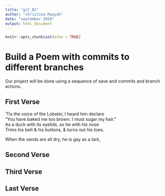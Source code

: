 ```yaml
---
title: "git_01"
author: "christina Maayah"
date: "september 2020"
output: html_document
---
```


```r
knitr::opts_chunk$set(echo = TRUE)
```
# Build a Poem with commits to different branches
Our project will be done using a sequence of save and commits and branch actions.
<!-- Do not modify or change any text in "!--" bracketed areas such as this --- these are instructions to
you, if you change any of this the git program will notice it and compromise your git merging strategy !-->

## First Verse 
<!--Put the first five lines of a poem by Lewis Carrol in this section!-->

'Tis the voice of the Lobster, I heard him declare   
"You have baked me too brown: I must sugar my hair."    
As a duck with its eyelids, so he with his nose  
Trims his belt & his buttons, & turns out his toes.    
  
When the sands are all dry, he is gay as a lark,  


## Second Verse
<!--Put the first five lines of a poem by Robert Frost here!-->

## Third Verse
<!--Put the first two verses of The Walrus and the Carpenter here!-->

## Last Verse
<!--Put a short poem of your choice 8-20 lines,here!-->
